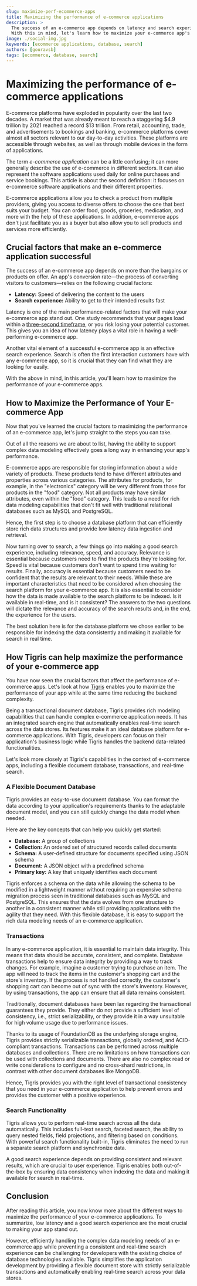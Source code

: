 ```yaml
---
slug: maximize-perf-ecommerce-apps
title: Maximizing the performance of e-commerce applications
description: >
  The success of an e-commerce app depends on latency and search experience.
  With this in mind, let's learn how to maximize your e-commerce app's performance.
image: ./social-img.jpg
keywords: [ecommerce applications, database, search]
authors: [gouravsb]
tags: [ecommerce, database, search]
---
```


# Maximizing the performance of e-commerce applications

E-commerce platforms have exploded in popularity over the last two decades.
A market that was already meant to reach a staggering $4.9 trillion by 2021
reached a record $13 trillion. From retail, accounting, trade, and
advertisements to bookings and banking, e-commerce platforms cover almost all
sectors relevant to our day-to-day activities. These platforms are accessible
through websites, as well as through mobile devices in the form of applications.

The term _e-commerce application_ can be a little confusing; it can more
generally describe the use of e-commerce in different sectors. It can also
represent the software applications used daily for online purchases and
service bookings. This article is about the second definition: it focuses on
e-commerce software applications and their different properties.

E-commerce applications allow you to check a product from multiple providers,
giving you access to diverse offers to choose the one that best suits your
budget. You can order food, goods, groceries, medication, and more with the
help of these applications. In addition, e-commerce apps don't just facilitate
you as a buyer but also allow you to sell products and services more
efficiently.

## Crucial factors that make an e-commerce application successful

The success of an e-commerce app depends on more than the bargains or products
on offer. An app's conversion rate—the process of converting visitors to
customers—relies on the following crucial factors:

- **Latency:** Speed of delivering the content to the users
- **Search experience:** Ability to get to their intended results fast

Latency is one of the main performance-related factors that will make your
e-commerce app stand out. One study recommends that your pages load within a
[three-second timeframe](https://www.slideshare.net/Radware/2015-spring-state-of-the-union-ecommerce-page-speed-web-performance-infographic),
or you risk losing your potential customer. This gives you an idea of how
latency plays a vital role in having a well-performing e-commerce app.

Another vital element of a successful e-commerce app is an effective search
experience. Search is often the first interaction customers have with any
e-commerce app, so it is crucial that they can find what they are looking for
easily.

With the above in mind, in this article, you'll learn how to maximize the
performance of your e-commerce apps.

## How to Maximize the Performance of Your E-commerce App

Now that you've learned the crucial factors to maximizing the performance of
an e-commerce app, let's jump straight to the steps you can take.

Out of all the reasons we are about to list, having the ability to support
complex data modeling effectively goes a long way in enhancing your app's
performance.

E-commerce apps are responsible for storing information about a wide variety
of products. These products tend to have different attributes and properties
across various categories. The attributes for products, for example, in the
"electronics" category will be very different from those for products in the
"food" category. Not all products may have similar attributes, even within the
"food" category. This leads to a need for rich data modeling capabilities that
don't fit well with traditional relational databases such as MySQL and
PostgreSQL.

Hence, the first step is to choose a database platform that can efficiently
store rich data structures and provide low latency data ingestion and retrieval.

Now turning over to search, a few things go into making a good search
experience, including relevance, speed, and accuracy. Relevance is essential
because customers need to find the products they're looking for. Speed is
vital because customers don't want to spend time waiting for results. Finally,
accuracy is essential because customers need to be confident that the results
are relevant to their needs. While these are important characteristics that
need to be considered when choosing the search platform for your e-commerce
app. It is also essential to consider how the data is made available to the
search platform to be indexed. Is it available in real-time, and is it
consistent? The answers to the two questions will dictate the relevance and
accuracy of the search results and, in the end, the experience for the users.

The best solution here is for the database platform we chose earlier to be
responsible for indexing the data consistently and making it available for
search in real time.

## How Tigris can help maximize the performance of your e-commerce app

You have now seen the crucial factors that affect the performance of e-commerce
apps. Let's look at how [Tigris](https://www.tigrisdata.com/) enables you to
maximize the performance of your app while at the same time reducing the
backend complexity.

Being a transactional document database, Tigris provides rich modeling
capabilities that can handle complex e-commerce application needs. It has an
integrated search engine that automatically enables real-time search across the
data stores. Its features make it an ideal database platform for e-commerce
applications. With Tigris, developers can focus on their application's business
logic while Tigris handles the backend data-related functionalities.

Let's look more closely at Tigris's capabilities in the context of e-commerce
apps, including a flexible document database, transactions, and real-time
search.

### A Flexible Document Database

Tigris provides an easy-to-use document database. You can format the data
according to your application's requirements thanks to the adaptable document
model, and you can still quickly change the data model when needed.

Here are the key concepts that can help you quickly get started:

- **Database:** A group of collections
- **Collection:** An ordered set of structured records called documents
- **Schema:** A user-defined structure for documents specified using JSON schema
- **Document:** A JSON object with a predefined schema
- **Primary key:** A key that uniquely identifies each document

Tigris enforces a schema on the data while allowing the schema to be modified
in a lightweight manner without requiring an expensive schema migration process
seen in traditional databases such as MySQL and PostgreSQL. This ensures that
the data evolves from one structure to another in a consistent manner while
still providing applications with the agility that they need. With this
flexible database, it is easy to support the rich data modeling needs of an
e-commerce application.

### Transactions

In any e-commerce application, it is essential to maintain data integrity.
This means that data should be accurate, consistent, and complete. Database
transactions help to ensure data integrity by providing a way to track changes.
For example, imagine a customer trying to purchase an item. The app will need
to track the items in the customer's shopping cart and the store's inventory.
If the process is not handled correctly, the customer's shopping cart can
become out of sync with the store's inventory. However, by using transactions,
the app can ensure that all data remains consistent.

Traditionally, document databases have been lax regarding the transactional
guarantees they provide. They either do not provide a sufficient level of
consistency, i.e., strict serializability, or they provide it in a way
unsuitable for high volume usage due to performance issues.

Thanks to its usage of FoundationDB as the underlying storage engine,
Tigris provides strictly serializable transactions, globally ordered, and
ACID-compliant transactions. Transactions can be performed across multiple
databases and collections. There are no limitations on how transactions can be
used with collections and documents. There are also no complex read or write
considerations to configure and no cross-shard restrictions, in contrast with
other document databases like MongoDB.

Hence, Tigris provides you with the right level of transactional consistency
that you need in your e-commerce application to help prevent errors and
provides the customer with a positive experience.

### Search Functionality

Tigris allows you to perform real-time search across all the data automatically.
This includes full-text search, faceted search, the ability to query nested
fields, field projections, and filtering based on conditions. With powerful
search functionality built-in, Tigris eliminates the need to run a separate
search platform and synchronize data.

A good search experience depends on providing consistent and relevant results,
which are crucial to user experience. Tigris enables both out-of-the-box by
ensuring data consistency when indexing the data and making it available for
search in real-time.

## Conclusion

After reading this article, you now know more about the different ways to
maximize the performance of your e-commerce applications. To summarize, low
latency and a good search experience are the most crucial to making your app
stand out.

However, efficiently handling the complex data modeling needs of an e-commerce
app while preventing a consistent and real-time search experience can be
challenging for developers with the existing choice of database technologies
available. Tigris simplifies the application development by providing a
flexible document store with strictly serializable transactions and
automatically enabling real-time search across your data stores.
